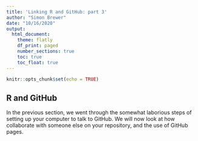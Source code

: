```yaml
---
title: 'Linking R and GitHub: part 3'
author: "Simon Brewer"
date: "10/16/2020"
output:
  html_document:
    theme: flatly
    df_print: paged
    number_sections: true
    toc: true
    toc_float: true
---
```


```r
knitr::opts_chunk$set(echo = TRUE)
```

## R and GitHub

In the previous section, we went through the somewhat laborious steps of setting up your computer to talk to GitHub. We will now look at how collaborate with someone else on your repository, and the use of GitHub pages. 



[g4wID]: https://gitforwindows.org
[gitID]: https://git-scm.com/downloads
[hgwrID]: https://happygitwithr.com
[ghID]: https://github.com
